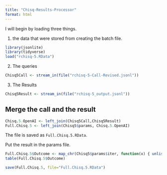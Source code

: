 ```yaml
---
title: "Chisq-Results-Processor"
format: html
---
```


I will begin by loading three things.  

1. the data that were stored from creating the batch file.

```r
library(jsonlite)
library(tidyverse)
load("rchisq-5.RData")
```

2. The queries

```r
Chisq5Call <- stream_in(file("rchisq-5-Call-Revised.jsonl"))
```

3. The Results

```r
Chisq5Result <- stream_in(file("rchisq-5_output.jsonl"))
```

## Merge the call and the result

```r
Chisq.5.OpenAI <- left_join(Chisq5Call,Chisq5Result)
Full.Chisq.5 <- left_join(Chisq5$params, Chisq.5.OpenAI)
```

The file is saved as `Full.Chisq.5.RData`.

Put the result in the params file.

```r
Full.Chisq.5$Outcome <- map_chr(Chisq5$params$iter, function(x) { unlist(Chisq5Result$response$body$choices[[x]][[2]][2]) })
table(Full.Chisq.5$Outcome)
```

```r
save(Full.Chisq.5, file="Full.Chisq.5.RData")
```

